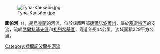 [[Image:Тупа-Каньйон.jpg|right]]

'''圖帕河'''（{{lang-uk|Тупа}}），是[[烏克蘭|烏克蘭]]的河流，位於該國西部[[捷爾諾波爾州|捷爾諾波爾州]]，屬於[[塞雷特河|塞雷特河]]的支流，流經[[喬爾特基夫區|喬爾特基夫區]]和[[扎列希基區|扎列希基區]]，河道全長44公里，流域面積229平方公里。

{{DEFAULTSORT:Тупа}}
[[Category:捷爾諾波爾州河流|Category:捷爾諾波爾州河流]]


{{Ukraine-river-stub}}